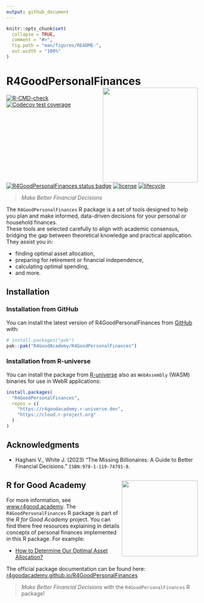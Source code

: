 ```yaml
---
output: github_document
---
```


<!-- README.md is generated from README.Rmd. Please edit that file -->

```r
knitr::opts_chunk$set(
  collapse = TRUE,
  comment = "#>",
  fig.path = "man/figures/README-",
  out.width = "100%"
)
```

# R4GoodPersonalFinances <img src="man/figures/logo.png" align="right" height="250" alt="" class="logo-custom-package"/>

<!-- badges: start -->
[![R-CMD-check](https://github.com/R4GoodAcademy/R4GoodPersonalFinances/actions/workflows/R-CMD-check.yaml/badge.svg)](https://github.com/R4GoodAcademy/R4GoodPersonalFinances/actions/workflows/R-CMD-check.yaml)
[![Codecov test coverage](https://codecov.io/gh/R4GoodAcademy/R4GoodPersonalFinances/graph/badge.svg)](https://app.codecov.io/gh/R4GoodAcademy/R4GoodPersonalFinances)
[![R4GoodPersonalFinances status badge](https://r4goodacademy.r-universe.dev/badges/R4GoodPersonalFinances)](https://r4goodacademy.r-universe.dev/R4GoodPersonalFinances)
[![license](https://img.shields.io/github/license/mashape/apistatus.svg)](https://choosealicense.com/licenses/mit/)
[![lifecycle](https://img.shields.io/badge/lifecycle-experimental-orange.svg)](https://lifecycle.r-lib.org/articles/stages.html)
<!-- badges: end -->

> *Make Better Financial Decisions*

The `R4GoodPersonalFinances` R package is a set of tools designed to help you plan and make informed, data-driven decisions for your personal or household finances.   
These tools are selected carefully to align with academic consensus, bridging the gap between theoretical knowledge and practical application. They assist you in: 

* finding optimal asset allocation, 
* preparing for retirement or financial independence, 
* calculating optimal spending, 
* and more.

## Installation

### Installation from GitHub

You can install the latest version of R4GoodPersonalFinances from [GitHub](https://github.com/R4GoodAcademy/R4GoodPersonalFinances) with:

``` r
# install.packages("pak")
pak::pak("R4GoodAcademy/R4GoodPersonalFinances")
```

### Installation from R-universe

You can install the package from [R-universe](https://r4goodacademy.r-universe.dev/R4GoodPersonalFinances) also as `WebAssembly` (WASM) binaries for use in WebR applications:

``` r
install.packages(
  "R4GoodPersonalFinances", 
  repos = c(
    "https://r4goodacademy.r-universe.dev", 
    "https://cloud.r-project.org"
  )
)
```

## Acknowledgments

* Haghani V., White J. (2023) "The Missing Billionaires: A Guide to Better Financial Decisions." `ISBN:978-1-119-74791-8`.

## R for Good Academy  <img src="man/figures/r4ga-logo.png" align="right" height="200" alt="" class="logo-custom-academy" />

For more information, see [www.r4good.academy](https://www.r4good.academy/).
The `R4GoodPersonalFinances` R package is part of the *R for Good Academy* project. You can find there free resources explaining in details concepts of personal finances implemented in this R package. For example:

* [How to Determine Our Optimal Asset Allocation?](https://www.r4good.academy/en/blog/optimal-asset-allocation/index.en.html#what-do-you-need-to-calculate-your-optimal-asset-allocation)

The official package documentation can be found here:  
[r4goodacademy.github.io/R4GoodPersonalFinances](https://r4goodacademy.github.io/R4GoodPersonalFinances/)

> *Make Better Financial Decisions* with the `R4GoodPersonalFinances` R package!
